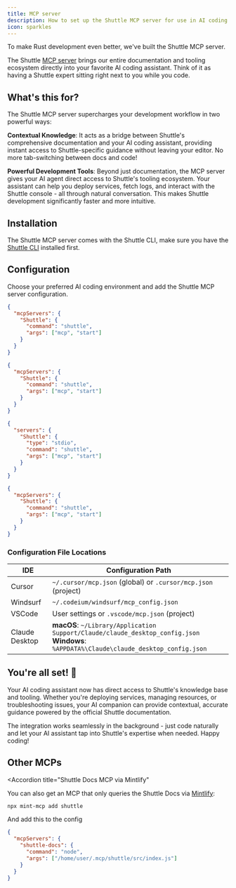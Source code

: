 ```yaml
---
title: MCP server
description: How to set up the Shuttle MCP server for use in AI coding assistants
icon: sparkles
---
```


To make Rust development even better, we've built the Shuttle MCP server.

The Shuttle [MCP server](https://modelcontextprotocol.io/) brings our entire documentation and tooling ecosystem directly into your favorite AI coding assistant. Think of it as having a Shuttle expert sitting right next to you while you code.

## What's this for?

The Shuttle MCP server supercharges your development workflow in two powerful ways:

**Contextual Knowledge**: It acts as a bridge between Shuttle's comprehensive documentation and your AI coding assistant, providing instant access to Shuttle-specific guidance without leaving your editor. No more tab-switching between docs and code!

**Powerful Development Tools**: Beyond just documentation, the MCP server gives your AI agent direct access to Shuttle's tooling ecosystem. Your assistant can help you deploy services, fetch logs, and interact with the Shuttle console - all through natural conversation. This makes Shuttle development significantly faster and more intuitive.

## Installation

The Shuttle MCP server comes with the Shuttle CLI, make sure you have the [Shuttle CLI](https://docs.shuttle.dev/getting-started/installation) installed first.

## Configuration

Choose your preferred AI coding environment and add the Shuttle MCP server configuration.

<CodeGroup>

```json Cursor
{
  "mcpServers": {
    "Shuttle": {
      "command": "shuttle",
      "args": ["mcp", "start"]
    }
  }
}
```

```json Windsurf
{
  "mcpServers": {
    "Shuttle": {
      "command": "shuttle",
      "args": ["mcp", "start"]
    }
  }
}
```

```json VSCode
{
  "servers": {
    "Shuttle": {
      "type": "stdio",
      "command": "shuttle",
      "args": ["mcp", "start"]
    }
  }
}
```

```json Claude Desktop
{
  "mcpServers": {
    "Shuttle": {
      "command": "shuttle",
      "args": ["mcp", "start"]
    }
  }
}
```

</CodeGroup>

### Configuration File Locations

| IDE            | Configuration Path                                                                                                                          |
| -------------- | ------------------------------------------------------------------------------------------------------------------------------------------- |
| Cursor         | `~/.cursor/mcp.json` (global) or `.cursor/mcp.json` (project)                                                                               |
| Windsurf       | `~/.codeium/windsurf/mcp_config.json`                                                                                                       |
| VSCode         | User settings or `.vscode/mcp.json` (project)                                                                                               |
| Claude Desktop | **macOS**: `~/Library/Application Support/Claude/claude_desktop_config.json`<br/>**Windows**: `%APPDATA%\Claude\claude_desktop_config.json` |

## You're all set! 🚀

Your AI coding assistant now has direct access to Shuttle's knowledge base and tooling. Whether you're deploying services, managing resources, or troubleshooting issues, your AI companion can provide contextual, accurate guidance powered by the official Shuttle documentation.

The integration works seamlessly in the background - just code naturally and let your AI assistant tap into Shuttle's expertise when needed. Happy coding!

## Other MCPs

<Accordion
  title="Shuttle Docs MCP via Mintlify"
>
  You can also get an MCP that only queries the Shuttle Docs via [Mintlify](https://mintlify.com/):

```sh
npx mint-mcp add shuttle
```

And add this to the config

```json
{
  "mcpServers": {
    "shuttle-docs": {
      "command": "node",
      "args": ["/home/user/.mcp/shuttle/src/index.js"]
    }
  }
}
```

</Accordion>
